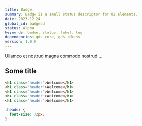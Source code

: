 ```yaml
---
title: Badge
summary: Badge is a small status descriptor for UI elements.
date: 2023-12-24
global_id: badgesd
status: Alpha
keywords: badge, status, label, tag
dependencies: gds-core, gds-tokens
version: 1.0.0
---
```


Ullamco et nostrud magna commodo nostrud ...

##

<Figma />

## Some title

```html title="index.html"
<h1 class="header">Welcome</h1>
<h1 class="header">Welcome</h1>
<h1 class="header">Welcome</h1>
<h1 class="header">Welcome</h1>
<h1 class="header">Welcome</h1>
```

```css title="index.css"
.header {
  font-size: 32px;
}
```
